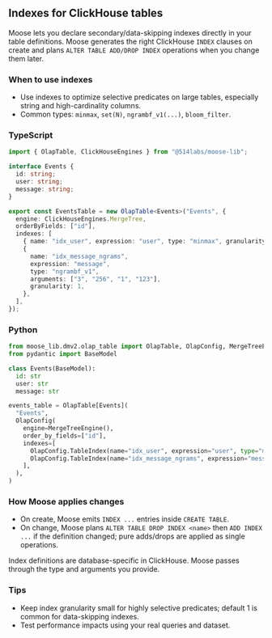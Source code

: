 
## Indexes for ClickHouse tables

Moose lets you declare secondary/data-skipping indexes directly in your table definitions. Moose generates the right ClickHouse `INDEX` clauses on create and plans `ALTER TABLE ADD/DROP INDEX` operations when you change them later.

### When to use indexes

- Use indexes to optimize selective predicates on large tables, especially string and high-cardinality columns.
- Common types: `minmax`, `set(N)`, `ngrambf_v1(...)`, `bloom_filter`.

### TypeScript

```ts
import { OlapTable, ClickHouseEngines } from "@514labs/moose-lib";

interface Events {
  id: string;
  user: string;
  message: string;
}

export const EventsTable = new OlapTable<Events>("Events", {
  engine: ClickHouseEngines.MergeTree,
  orderByFields: ["id"],
  indexes: [
    { name: "idx_user", expression: "user", type: "minmax", granularity: 1 },
    {
      name: "idx_message_ngrams",
      expression: "message",
      type: "ngrambf_v1",
      arguments: ["3", "256", "1", "123"],
      granularity: 1,
    },
  ],
});
```

### Python

```python
from moose_lib.dmv2.olap_table import OlapTable, OlapConfig, MergeTreeEngine
from pydantic import BaseModel

class Events(BaseModel):
  id: str
  user: str
  message: str

events_table = OlapTable[Events](
  "Events",
  OlapConfig(
    engine=MergeTreeEngine(),
    order_by_fields=["id"],
    indexes=[
      OlapConfig.TableIndex(name="idx_user", expression="user", type="minmax", granularity=1),
      OlapConfig.TableIndex(name="idx_message_ngrams", expression="message", type="ngrambf_v1", arguments=["3","256","1","123"], granularity=1),
    ],
  ),
)
```

### How Moose applies changes

- On create, Moose emits `INDEX ...` entries inside `CREATE TABLE`.
- On change, Moose plans `ALTER TABLE DROP INDEX <name>` then `ADD INDEX ...` if the definition changed; pure adds/drops are applied as single operations.

<Callout>
Index definitions are database-specific in ClickHouse. Moose passes through the type and arguments you provide.
</Callout>

### Tips

- Keep index granularity small for highly selective predicates; default 1 is common for data-skipping indexes.
- Test performance impacts using your real queries and dataset.


